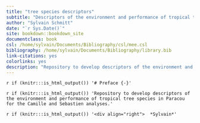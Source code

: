 ```yaml
--- 
title: "tree species descriptors"
subtitle: "Descriptors of the environment and performance of tropical tree species in Paracou."
author: "Sylvain Schmitt"
date: "`r Sys.Date()`"
site: bookdown::bookdown_site
documentclass: book
csl: /home/sylvain/Documents/Bibliography/csl/mee.csl
bibliography: /home/sylvain/Documents/Bibliography/library.bib
link-citations: yes
colorlinks: yes
description: "Repository to develop descriptors of the environment and performance of tropical tree species in Paracou for the Camille and Sebastien analyses."
---
```


`r if (knitr:::is_html_output()) '# Preface {-}'`

`r if (knitr:::is_html_output()) 'Repository to develop descriptors of the environment and performance of tropical tree species in Paracou for the Camille and Sebastien analyses.'`

`r if (knitr:::is_html_output()) '<div align="right">  *Sylvain*'`
